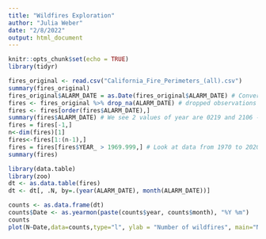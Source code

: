 ```yaml
---
title: "Wildfires Exploration"
author: "Julia Weber"
date: "2/8/2022"
output: html_document
---
```


```r
knitr::opts_chunk$set(echo = TRUE)
library(tidyr)
```

```r
fires_original <- read.csv("California_Fire_Perimeters_(all).csv")
summary(fires_original)
fires_original$ALARM_DATE = as.Date(fires_original$ALARM_DATE) # Convert alarm date to date type
fires <- fires_original %>% drop_na(ALARM_DATE) # dropped observations with NA for date because we will not know when these fires occurred
fires <- fires[order(fires$ALARM_DATE),]
summary(fires$ALARM_DATE) # We see 2 values of year are 0219 and 2106 -> delete these observations
fires = fires[-1,]
n<-dim(fires)[1]
fires<-fires[1:(n-1),]
fires = fires[fires$YEAR_ > 1969.999,] # Look at data from 1970 to 2020
summary(fires)
```

```r
library(data.table)
library(zoo)
dt <- as.data.table(fires)
dt <- dt[, .N, by=.(year(ALARM_DATE), month(ALARM_DATE))] 
```

```r
counts <- as.data.frame(dt)
counts$Date <- as.yearmon(paste(counts$year, counts$month), "%Y %m")
counts
plot(N~Date,data=counts,type="l", ylab = "Number of wildfires", main="Number of wildfires occurring each month from 1970-2020")
```